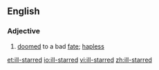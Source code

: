 ==English==

===Adjective===
{{en-adj}}
# [[doomed]] to a bad [[fate]]; [[hapless]]

[[et:ill-starred]]
[[io:ill-starred]]
[[vi:ill-starred]]
[[zh:ill-starred]]